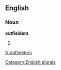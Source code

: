 
==English==

===Noun===
'''outfielders'''

# {{plural of|[[outfielder]]}}

[[Category:English plurals]]

[[fr:outfielders]]